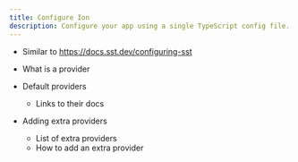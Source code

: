 ```yaml
---
title: Configure Ion
description: Configure your app using a single TypeScript config file.
---
```


- Similar to https://docs.sst.dev/configuring-sst

- What is a provider
- Default providers
  - Links to their docs
- Adding extra providers
  - List of extra providers
  - How to add an extra provider
